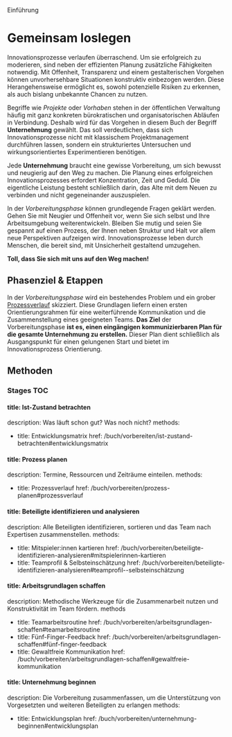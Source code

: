
Einführung

# Gemeinsam loslegen

Innovationsprozesse verlaufen überraschend. Um sie erfolgreich zu moderieren, sind neben der effizienten Planung zusätzliche Fähigkeiten notwendig. Mit Offenheit, Transparenz und einem gestalterischen Vorgehen können unvorhersehbare Situationen konstruktiv einbezogen werden. Diese Herangehensweise ermöglicht es, sowohl potenzielle Risiken zu erkennen, als auch bislang unbekannte Chancen zu nutzen.

Begriffe wie _Projekte_ oder _Vorhaben_ stehen in der öffentlichen Verwaltung häufig mit ganz konkreten bürokratischen und organisatorischen Abläufen in Verbindung. Deshalb wird für das Vorgehen in diesem Buch der Begriff **Unternehmung** gewählt. Das soll verdeutlichen, dass sich Innovationsprozesse nicht mit klassischem Projektmanagement durchführen lassen, sondern ein strukturiertes Untersuchen und wirkungsorientiertes Experimentieren benötigen.

Jede **Unternehmung** braucht eine gewisse Vorbereitung, um sich bewusst und neugierig auf den Weg zu machen. Die Planung eines erfolgreichen Innovationsprozesses erfordert Konzentration, Zeit und Geduld. Die eigentliche Leistung besteht schließlich darin, das Alte mit dem Neuen zu verbinden und nicht gegeneinander auszuspielen.

In der _Vorbereitungsphase_ können grundlegende Fragen geklärt werden. Gehen Sie mit Neugier und Offenheit vor, wenn Sie sich selbst und Ihre Arbeitsumgebung weiterentwickeln. Bleiben Sie mutig und seien Sie gespannt auf einen Prozess, der Ihnen neben Struktur und Halt vor allem neue Perspektiven aufzeigen wird. Innovationsprozesse leben durch Menschen, die bereit sind, mit Unsicherheit gestaltend umzugehen.

**Toll, dass Sie sich mit uns auf den Weg machen!**

## Phasenziel & Etappen

In der _Vorbereitungsphase_ wird ein bestehendes Problem und ein grober [Prozessverlauf](/buch/vorbereiten/prozess-planen) skizziert. Diese Grundlagen liefern einen ersten Orientierungsrahmen für eine weiterführende Kommunikation und die Zusammenstellung eines geeigneten Teams. **Das Ziel** der Vorbereitungsphase **ist es, einen eingängigen kommunizierbaren Plan für die gesamte Unternehmung zu erstellen.** Dieser Plan dient schließlich als Ausgangspunkt für einen gelungenen Start und bietet im Innovationsprozess Orientierung.

## Methoden

### Stages TOC

#### title: Ist-Zustand betrachten

description: Was läuft schon gut? Was noch nicht?
methods:
- title: Entwicklungsmatrix
	href: /buch/vorbereiten/ist-zustand-betrachten#entwicklungsmatrix

#### title: Prozess planen

description: Termine, Ressourcen und Zeiträume einteilen.
methods:
- title: Prozessverlauf
	href: /buch/vorbereiten/prozess-planen#prozessverlauf

#### title: Beteiligte identifizieren und analysieren

description: Alle Beteiligten identifizieren, sortieren und das Team nach Expertisen zusammenstellen.
methods:
- title: Mitspieler:innen kartieren
	href: /buch/vorbereiten/beteiligte-identifizieren-analysieren#mitspielerinnen-kartieren
- title: Teamprofil & Selbsteinschätzung
	href: /buch/vorbereiten/beteiligte-identifizieren-analysieren#teamprofil--selbsteinschätzung

#### title: Arbeitsgrundlagen schaffen

description: Methodische Werkzeuge für die Zusammenarbeit nutzen und Konstruktivität im Team fördern.
methods
- title: Teamarbeitsroutine
	href: /buch/vorbereiten/arbeitsgrundlagen-schaffen#teamarbeitsroutine
- title: Fünf-Finger-Feedback
	href: /buch/vorbereiten/arbeitsgrundlagen-schaffen#fünf-finger-feedback
- title: Gewaltfreie Kommunikation
	href: /buch/vorbereiten/arbeitsgrundlagen-schaffen#gewaltfreie-kommunikation

#### title: Unternehmung beginnen

description: Die Vorbereitung zusammenfassen, um die Unterstützung von Vorgesetzten und weiteren Beteiligten zu erlangen
methods:
- title: Entwicklungsplan
	href: /buch/vorbereiten/unternehmung-beginnen#entwicklungsplan